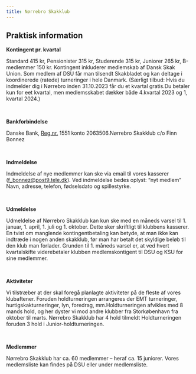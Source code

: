 ```yaml
---
title: Nørrebro Skakklub
---
```

<HSeparator />

## **Praktisk information**

**Kontingent pr. kvartal**

Standard 415 kr, Pensionister 315 kr, Studerende 315 kr, Juniorer 265 kr, B-medlemmer 150 kr. Kontingent inkluderer medlemskab af Dansk Skak Union. Som medlem af DSU får man tilsendt Skakbladet og kan deltage i koordinerede (ratede) turneringer i hele Danmark. (Særligt tilbud: Hvis du indmelder dig i Nørrebro inden 31.10.2023 får du et kvartal gratis.Du betaler kun for eet kvartal, men medlemsskabet dækker både 4.kvartal 2023 og 1, kvartal 2024.)

<br />

**Bankforbindelse**

Danske Bank, [Reg.nr.](Reg.nr.) 1551 konto 2063506.Nørrebro Skakklub c/o Finn Bonnez

<br />

**Indmeldelse**

Indmeldelse af nye medlemmer kan ske via email til vores kasserer ([f_bonnez@post9.tele.dk](f_bonnez@post9.tele.dk)). Ved indmeldelse bedes oplyst: “nyt medlem” Navn, adresse, telefon, fødselsdato og spillestyrke.

<br />

**Udmeldelse**

Udmeldelse af Nørrebro Skakklub kan kun ske med en måneds varsel til 1. januar, 1. april, 1. juli og 1. oktober. Dette sker skriftligt til klubbens kasserer. En tvist om manglende kontingentbetaling kan betyde, at man ikke kan indtræde i nogen anden skakklub, før man har betalt det skyldige beløb til den klub man forlader. Grunden til 1. måneds varsel er, at ved hvert kvartalskifte viderebetaler klubben medlemskontigent til DSU og KSU for sine medlemmer.

<br />

**Aktiviteter**

Vi tilstræber at der skal foregå planlagte aktiviteter på de fleste af vores klubaftener. Foruden holdturneringen arrangeres der EMT turneringer, hurtigskakturneringer, lyn, foredrag, mm.Holdturneringen afvikles med 8 mands hold, og her dyster vi mod andre klubber fra Storkøbenhavn fra oktober til marts. Nørrebro Skakklub har 4 hold tilmeldt Holdturneringen foruden 3 hold i Junior-holdturneringen.

<br />

**Medlemmer**

Nørrebro Skakklub har ca. 60 medlemmer – heraf ca. 15 juniorer. Vores medlemsliste kan findes på DSU eller under medlemsliste.
